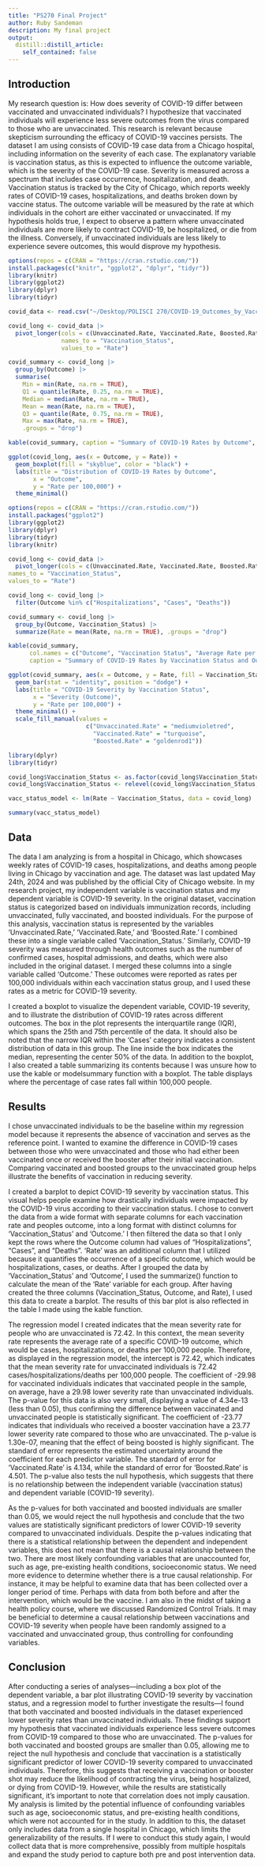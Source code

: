 ```yaml
---
title: "PS270 Final Project"
author: Ruby Sandeman
description: My final project
output:
  distill::distill_article:
    self_contained: false
---
```

## Introduction
My research question is: How does severity of COVID-19 differ between vaccinated and unvaccinated individuals? I hypothesize that vaccinated individuals will experience less severe outcomes from the virus compared to those who are unvaccinated. This research is relevant because skepticism surrounding the efficacy of COVID-19 vaccines persists. The dataset I am using consists of COVID-19 case data from a Chicago hospital, including information on the severity of each case. The explanatory variable is vaccination status, as this is expected to influence the outcome variable, which is the severity of the COVID-19 case. Severity is measured across a spectrum that includes case occurrence, hospitalization, and death. Vaccination status is tracked by the City of Chicago, which reports weekly rates of COVID-19 cases, hospitalizations, and deaths broken down by vaccine status. The outcome variable will be measured by the rate at which individuals in the cohort are either vaccinated or unvaccinated. If my hypothesis holds true, I expect to observe a pattern where unvaccinated individuals are more likely to contract COVID-19, be hospitalized, or die from the illness. Conversely, if unvaccinated individuals are less likely to experience severe outcomes, this would disprove my hypothesis.


```r
options(repos = c(CRAN = "https://cran.rstudio.com/"))
install.packages(c("knitr", "ggplot2", "dplyr", "tidyr"))
library(knitr)
library(ggplot2)
library(dplyr)
library(tidyr)

covid_data <- read.csv("~/Desktop/POLISCI 270/COVID-19_Outcomes_by_Vaccination_Status_-_Historical.csv")

covid_long <- covid_data |>
  pivot_longer(cols = c(Unvaccinated.Rate, Vaccinated.Rate, Boosted.Rate),
               names_to = "Vaccination_Status",
               values_to = "Rate")

covid_summary <- covid_long |>
  group_by(Outcome) |>
  summarise(
    Min = min(Rate, na.rm = TRUE),
    Q1 = quantile(Rate, 0.25, na.rm = TRUE),
    Median = median(Rate, na.rm = TRUE),
    Mean = mean(Rate, na.rm = TRUE),
    Q3 = quantile(Rate, 0.75, na.rm = TRUE),
    Max = max(Rate, na.rm = TRUE),
    .groups = "drop")

kable(covid_summary, caption = "Summary of COVID-19 Rates by Outcome", digits = 2)

ggplot(covid_long, aes(x = Outcome, y = Rate)) +
  geom_boxplot(fill = "skyblue", color = "black") +
  labs(title = "Distribution of COVID-19 Rates by Outcome",
       x = "Outcome",
       y = "Rate per 100,000") +
  theme_minimal()

```


```r
options(repos = c(CRAN = "https://cran.rstudio.com/"))
install.packages("ggplot2")
library(ggplot2)
library(dplyr)
library(tidyr)
library(knitr)

covid_long <- covid_data |>
  pivot_longer(cols = c(Unvaccinated.Rate, Vaccinated.Rate, Boosted.Rate),
names_to = "Vaccination_Status",
values_to = "Rate")

covid_long <- covid_long |>
  filter(Outcome %in% c("Hospitalizations", "Cases", "Deaths"))

covid_summary <- covid_long |>
  group_by(Outcome, Vaccination_Status) |>
  summarize(Rate = mean(Rate, na.rm = TRUE), .groups = "drop")

kable(covid_summary, 
      col.names = c("Outcome", "Vaccination Status", "Average Rate per 100,000"),
      caption = "Summary of COVID-19 Rates by Vaccination Status and Outcome")

ggplot(covid_summary, aes(x = Outcome, y = Rate, fill = Vaccination_Status)) +
  geom_bar(stat = "identity", position = "dodge") +
  labs(title = "COVID-19 Severity by Vaccination Status",
       x = "Severity (Outcome)",
       y = "Rate per 100,000") +
  theme_minimal() +
  scale_fill_manual(values = 
                      c("Unvaccinated.Rate" = "mediumvioletred", 
                        "Vaccinated.Rate" = "turquoise", 
                        "Boosted.Rate" = "goldenrod1"))

```

```r
library(dplyr)
library(tidyr)

covid_long$Vaccination_Status <- as.factor(covid_long$Vaccination_Status)
covid_long$Vaccination_Status <- relevel(covid_long$Vaccination_Status, ref = "Unvaccinated.Rate")

vacc_status_model <- lm(Rate ~ Vaccination_Status, data = covid_long)

summary(vacc_status_model)

```


## Data
The data I am analyzing is from a hospital in Chicago, which showcases weekly rates of COVID-19 cases, hospitalizations, and deaths among people living in Chicago by vaccination and age. The dataset was last updated May 24th, 2024 and was published by the official City of Chicago website. In my research project, my independent variable is vaccination status and my dependent variable is COVID-19 severity. In the original dataset, vaccination status is categorized based on individuals immunization records, including unvaccinated, fully vaccinated, and boosted individuals. For the purpose of this analysis, vaccination status is represented by the variables 'Unvaccinated.Rate,' 'Vaccinated.Rate,' and 'Boosted.Rate.' I combined these into a single variable called 'Vaccination_Status.' Similarly, COVID-19 severity was measured through health outcomes such as the number of confirmed cases, hospital admissions, and deaths, which were also included in the original dataset. I merged these columns into a single variable called 'Outcome.' These outcomes were reported as rates per 100,000 individuals within each vaccination status group, and I used these rates as a metric for COVID-19 severity.

I created a boxplot to visualize the dependent variable, COVID-19 severity, and to illustrate the distribution of COVID-19 rates across different outcomes. The box in the plot represents the interquartile range (IQR), which spans the 25th and 75th percentile of the data. It should also be noted that the narrow IQR within the 'Cases' category indicates a consistent distribution of data in this group. The line inside the box indicates the median, representing the center 50% of the data. In addition to the boxplot, I also created a table summarizing its contents because I was unsure how to use the kable or modelsummary function with a boxplot. The table displays where the percentage of case rates fall within 100,000 people. 

## Results
I chose unvaccinated individuals to be the baseline within my regression model because it represents the absence of vaccination and serves as the reference point. I wanted to examine the difference in COVID-19 cases between those who were unvaccinated and those who had either been vaccinated once or received the booster after their initial vaccination. Comparing vaccinated and boosted groups to the unvaccinated group helps illustrate the benefits of vaccination in reducing severity. 

I created a barplot to depict COVID-19 severity by vaccination status. This visual helps people examine how drastically individuals were impacted by the COVID-19 virus according to their vaccination status. I chose to convert the data from a wide format with separate columns for each vaccination rate and peoples outcome, into a long format with distinct columns for 'Vaccination_Status' and 'Outcome.'  I then filtered the data so that I only kept the rows where the Outcome column had values of “Hospitalizations”, “Cases”, and “Deaths”. 'Rate' was an additional column that I utilized because it quantifies the occurrence of a specific outcome, which would be hospitalizations, cases, or deaths. After I grouped the data by 'Vaccination_Status'  and 'Outcome', I used the summarize() function to calculate the mean of the 'Rate' variable for each group. After having created the three columns (Vaccination_Status, Outcome, and Rate), I used this data to create a barplot. The results of this bar plot is also reflected in the table I made using the kable function.

The regression model I created indicates that the mean severity rate for people who are unvaccinated is 72.42. In this context, the mean severity rate represents the average rate of a specific COVID-19 outcome, which would be cases, hospitalizations, or deaths per 100,000 people. Therefore, as displayed in the regression model, the intercept is 72.42, which indicates that the mean severity rate for unvaccinated individuals is 72.42 cases/hospitalizations/deaths per 100,000 people. The coefficient of -29.98 for vaccinated individuals indicates that vaccinated people in the sample, on average, have a 29.98 lower severity rate than unvaccinated individuals. The p-value for this data is also very small, displaying a value of 4.34e-13 (less than 0.05), thus confirming the difference between vaccinated and unvaccinated people is statistically significant. The coefficient of -23.77 indicates that individuals who received a booster vaccination have a 23.77 lower severity rate compared to those who are unvaccinated. The p-value is 1.30e-07, meaning that the effect of being boosted is highly significant. The standard of error represents the estimated uncertainty around the coefficient for each predictor variable. The standard of error for ‘Vaccinated.Rate’ is 4.134, while the standard of error for ‘Boosted.Rate’ is 4.501. The p-value also tests the null hypothesis, which suggests that there is no relationship between the independent variable (vaccination status) and dependent variable (COVID-19 severity). 

As the p-values for both vaccinated and boosted individuals are smaller than 0.05, we would reject the null hypothesis and conclude that the two values are statistically significant predictors of lower COVID-19 severity compared to unvaccinated individuals. Despite the p-values indicating that there is a statistical relationship between the dependent and independent variables, this does not mean that there is a causal relationship between the two. There are most likely confounding variables that are unaccounted for, such as age, pre-existing health conditions, socioeconomic status. We need more evidence to determine whether there is a true causal relationship. For instance, it may be helpful to examine data that has been collected over a longer period of time. Perhaps with data from both before and after the intervention, which would be the vaccine. I am also in the midst of taking a health policy course, where we discussed Randomized Control Trials. It may be beneficial to determine a causal relationship between vaccinations and COVID-19 severity when people have been randomly assigned to a vaccinated and unvaccinated group, thus controlling for confounding variables. 

## Conclusion
After conducting a series of analyses—including a box plot of the dependent variable, a bar plot illustrating COVID-19 severity by vaccination status, and a regression model to further investigate the results—I found that both vaccinated and boosted individuals in the dataset experienced lower severity rates than unvaccinated individuals. These findings support my hypothesis that vaccinated individuals experience less severe outcomes from COVID-19 compared to those who are unvaccinated. The p-values for both vaccinated and boosted groups are smaller than 0.05, allowing me to reject the null hypothesis and conclude that vaccination is a statistically significant predictor of lower COVID-19 severity compared to unvaccinated individuals. Therefore, this suggests that receiving a vaccination or booster shot may reduce the likelihood of contracting the virus, being hospitalized, or dying from COVID-19. However, while the results are statistically significant, it's important to note that correlation does not imply causation. My analysis is limited by the potential influence of confounding variables such as age, socioeconomic status, and pre-existing health conditions, which were not accounted for in the study. In addition to this, the dataset only includes data from a single hospital in Chicago, which limits the generalizability of the results. If I were to conduct this study again, I would collect data that is more comprehensive, possibly from multiple hospitals and expand the study period to capture both pre and post intervention data. 

